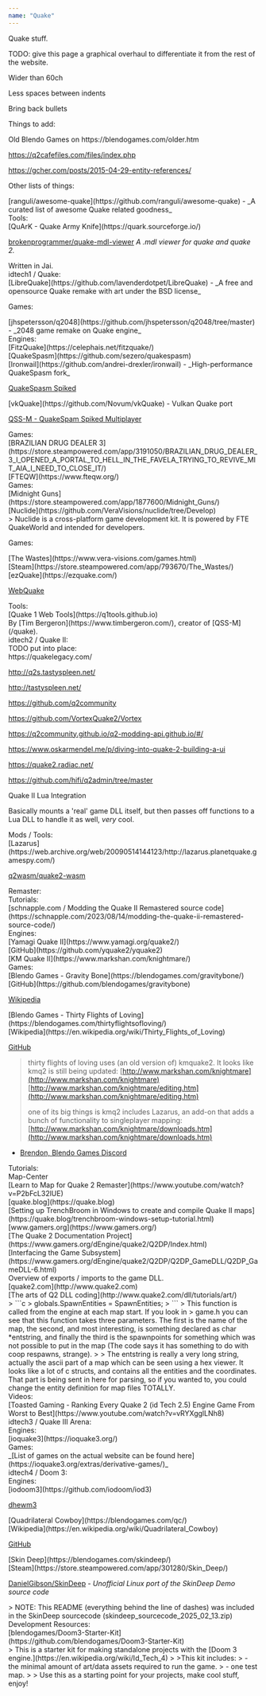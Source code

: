 ```yaml
---
name: "Quake"
---
```


Quake stuff.

TODO: give this page a graphical overhaul to differentiate it from the rest of the website.

<div class="ml-[calc(1*1rem)] mb-8">
Wider than 60ch

Less spaces between indents

Bring back bullets

Things to add:

<div class="ml-[calc(2*1rem)] mb-8">
Old Blendo Games on https://blendogames.com/older.htm

https://q2cafefiles.com/files/index.php

https://gcher.com/posts/2015-04-29-entity-references/

</div>
</div>
<div class="w-full h-4"></div>

Other lists of things:

<div class="ml-[calc(1*1rem)] mb-8">
[ranguli/awesome-quake](https://github.com/ranguli/awesome-quake) - _A curated list of awesome Quake related goodness_

</div>
Tools:

<div class="ml-[calc(1*1rem)] mb-8">
[QuArK - Quake Army Knife](https://quark.sourceforge.io/)

[brokenprogrammer/quake-mdl-viewer](https://github.com/brokenprogrammer/quake-mdl-viewer) _A .mdl viewer for quake and quake 2._

<div class="ml-[calc(2*1rem)] mb-8">
Written in Jai.

</div>
</div>
idtech1 / Quake:

<div class="ml-[calc(1*1rem)] mb-8">
[LibreQuake](https://github.com/lavenderdotpet/LibreQuake) - _A free and opensource Quake remake with art under the BSD license_

Games:

<div class="ml-[calc(2*1rem)] mb-8">
[jhspetersson/q2048](https://github.com/jhspetersson/q2048/tree/master) - _2048 game remake on Quake engine_

</div>
Engines:

<div class="ml-[calc(2*1rem)] mb-8">
[FitzQuake](https://celephais.net/fitzquake/)

<div class="ml-[calc(3*1rem)] mb-8">
[QuakeSpasm](https://github.com/sezero/quakespasm)

<div class="ml-[calc(4*1rem)] mb-8">
[Ironwail](https://github.com/andrei-drexler/ironwail) - _High-performance QuakeSpasm fork_

[QuakeSpasm Spiked](https://triptohell.info/moodles/qss/)

<div class="ml-[calc(5*1rem)] mb-8">
[vkQuake](https://github.com/Novum/vkQuake) - Vulkan Quake port

[QSS-M - QuakeSpam Spiked Multiplayer](https://qssm.quakeone.com/)

<div class="ml-[calc(6*1rem)] mb-8">
Games:

<div class="ml-[calc(7*1rem)] mb-8">
[BRAZILIAN DRUG DEALER 3](https://store.steampowered.com/app/3191050/BRAZILIAN_DRUG_DEALER_3_I_OPENED_A_PORTAL_TO_HELL_IN_THE_FAVELA_TRYING_TO_REVIVE_MIT_AIA_I_NEED_TO_CLOSE_IT/)

</div>
</div>
</div>
</div>
</div>
[FTEQW](https://www.fteqw.org/)

<div class="ml-[calc(3*1rem)] mb-8">
Games:

<div class="ml-[calc(4*1rem)] mb-8">
[Midnight Guns](https://store.steampowered.com/app/1877600/Midnight_Guns/)

</div>
[Nuclide](https://github.com/VeraVisions/nuclide/tree/Develop)

<div class="ml-[calc(4*1rem)] mb-8">
> Nuclide is a cross-platform game development kit. It is powered by FTE QuakeWorld and intended for developers.

Games:

<div class="ml-[calc(5*1rem)] mb-8">
[The Wastes](https://www.vera-visions.com/games.html)

<div class="ml-[calc(6*1rem)] mb-8">
[Steam](https://store.steampowered.com/app/793670/The_Wastes/)

</div>
</div>
</div>
</div>
[ezQuake](https://ezquake.com/)

[WebQuake](https://github.com/Triang3l/WebQuake)

</div>
Tools:

<div class="ml-[calc(2*1rem)] mb-8">
[Quake 1 Web Tools](https://q1tools.github.io)

<div class="ml-[calc(3*1rem)] mb-8">
By [Tim Bergeron](https://www.timbergeron.com/), creator of [QSS-M](/quake).

</div>
</div>
</div>
idtech2 / Quake II:

<div class="ml-[calc(1*1rem)] mb-8">
TODO put into place:

<div class="ml-[calc(2*1rem)] mb-8">
https://quakelegacy.com/

http://q2s.tastyspleen.net/

http://tastyspleen.net/

https://github.com/q2community

https://github.com/VortexQuake2/Vortex

https://q2community.github.io/q2-modding-api.github.io/#/

https://www.oskarmendel.me/p/diving-into-quake-2-building-a-ui

https://quake2.radiac.net/

https://github.com/hifi/q2admin/tree/master

<div class="ml-[calc(3*1rem)] mb-8">
Quake II Lua Integration

Basically mounts a 'real' game DLL itself, but then passes off functions to a Lua DLL to handle it as well, _very_ cool.

</div>
</div>
Mods / Tools:

<div class="ml-[calc(2*1rem)] mb-8">
[Lazarus](https://web.archive.org/web/20090514144123/http://lazarus.planetquake.gamespy.com/)

[q2wasm/quake2-wasm](https://github.com/q2wasm/quake2-wasm)

</div>
Remaster:

<div class="ml-[calc(2*1rem)] mb-8">
Tutorials:

<div class="ml-[calc(3*1rem)] mb-8">
[schnapple.com / Modding the Quake II Remastered source code](https://schnapple.com/2023/08/14/modding-the-quake-ii-remastered-source-code/)

</div>
</div>
Engines:

<div class="ml-[calc(2*1rem)] mb-8">
[Yamagi Quake II](https://www.yamagi.org/quake2/)

<div class="ml-[calc(3*1rem)] mb-8">
[GitHub](https://github.com/yquake2/yquake2)

</div>
[KM Quake II](https://www.markshan.com/knightmare/)

<div class="ml-[calc(3*1rem)] mb-8">
Games:

<div class="ml-[calc(4*1rem)] mb-8">
[Blendo Games - Gravity Bone](https://blendogames.com/gravitybone/)

<div class="ml-[calc(5*1rem)] mb-8">
[GitHub](https://github.com/blendogames/gravitybone)

[Wikipedia](https://en.wikipedia.org/wiki/Gravity_Bone)

</div>
[Blendo Games - Thirty Flights of Loving](https://blendogames.com/thirtyflightsofloving/)

<div class="ml-[calc(5*1rem)] mb-8">
[Wikipedia](https://en.wikipedia.org/wiki/Thirty_Flights_of_Loving)

[GitHub](https://github.com/blendogames/thirtyflightsofloving)

> thirty flights of loving uses (an old version of) kmquake2. It looks like kmq2 is still being updated:
[http://www.markshan.com/knightmare](http://www.markshan.com/knightmare)
[http://www.markshan.com/knightmare/editing.htm](http://www.markshan.com/knightmare/editing.htm)
>
> one of its big things is kmq2 includes Lazarus, an add-on that adds a bunch of functionality to singleplayer mapping:
[http://www.markshan.com/knightmare/downloads.htm](http://www.markshan.com/knightmare/downloads.htm)

- [Brendon, Blendo Games Discord](https://discord.com/channels/296708779494342657/296708779494342657/908029761849274368)

</div>
</div>
</div>
</div>
Tutorials:

<div class="ml-[calc(2*1rem)] mb-8">
Map-Center

<div class="ml-[calc(3*1rem)] mb-8">
[Learn to Map for Quake 2 Remaster](https://www.youtube.com/watch?v=P2bFcL32lUE)

</div>
[quake.blog](https://quake.blog)

<div class="ml-[calc(3*1rem)] mb-8">
[Setting up TrenchBroom in Windows to create and compile Quake II maps](https://quake.blog/trenchbroom-windows-setup-tutorial.html)

</div>
[www.gamers.org](https://www.gamers.org/)

<div class="ml-[calc(3*1rem)] mb-8">
[The Quake 2 Documentation Project](https://www.gamers.org/dEngine/quake2/Q2DP/Index.html)

<div class="ml-[calc(4*1rem)] mb-8">
[Interfacing the Game Subsystem](https://www.gamers.org/dEngine/quake2/Q2DP/Q2DP_GameDLL/Q2DP_GameDLL-6.html)

<div class="ml-[calc(5*1rem)] mb-8">
Overview of exports / imports to the game DLL.

</div>
</div>
</div>
[quake2.com](http://www.quake2.com)

<div class="ml-[calc(3*1rem)] mb-8">
[The arts of Q2 DLL coding](http://www.quake2.com/dll/tutorials/art/)

<div class="ml-[calc(4*1rem)] mb-8">
> ```c
> globals.SpawnEntities = SpawnEntities;
> ```
> This function is called from the engine at each map start. If you look in > game.h you can see that this function takes three parameters. The first is the name of the map, the second, and most interesting, is something declared as char *entstring, and finally the third is the spawnpoints for something which was not possible to put in the map (The code says it has something to do with coop respawns, strange).
>
> The entstring is really a very long string, actually the ascii part of a map which can be seen using a hex viewer. It looks like a lot of c structs, and contains all the entities and the coordinates. That part is being sent in here for parsing, so if you wanted to, you could change the entity definition for map files TOTALLY.

</div>
</div>
</div>
Videos:

<div class="ml-[calc(2*1rem)] mb-8">
[Toasted Gaming - Ranking Every Quake 2 (id Tech 2.5) Engine Game From Worst to Best](https://www.youtube.com/watch?v=vRYXgglLNh8)

</div>
</div>
idtech3 / Quake III Arena:

<div class="ml-[calc(1*1rem)] mb-8">
Engines:

<div class="ml-[calc(2*1rem)] mb-8">
[ioquake3](https://ioquake3.org/)

<div class="ml-[calc(3*1rem)] mb-8">
Games:

<div class="ml-[calc(4*1rem)] mb-8">
_[List of games on the actual website can be found here](https://ioquake3.org/extras/derivative-games/)_

</div>
</div>
</div>
</div>
idtech4 / Doom 3:

<div class="ml-[calc(1*1rem)] mb-8">
Engines:

<div class="ml-[calc(2*1rem)] mb-8">
[iodoom3](https://github.com/iodoom/iod3)

[dhewm3](https://github.com/dhewm/dhewm3)

<div class="ml-[calc(3*1rem)] mb-8">
[Quadrilateral Cowboy](https://blendogames.com/qc/)

<div class="ml-[calc(4*1rem)] mb-8">
[Wikipedia](https://en.wikipedia.org/wiki/Quadrilateral_Cowboy)

[GitHub](https://github.com/blendogames/quadrilateralcowboy)

</div>
[Skin Deep](https://blendogames.com/skindeep/)

<div class="ml-[calc(4*1rem)] mb-8">
[Steam](https://store.steampowered.com/app/301280/Skin_Deep/)

[DanielGibson/SkinDeep](https://github.com/DanielGibson/SkinDeep) - _Unofficial Linux port of the SkinDeep Demo source code_

<div class="ml-[calc(5*1rem)] mb-8">
> NOTE: This README (everything behind the line of dashes) was included in the SkinDeep sourcecode
(skindeep_sourcecode_2025_02_13.zip)

</div>
</div>
</div>
</div>
Development Resources:

<div class="ml-[calc(2*1rem)] mb-8">
[blendogames/Doom3-Starter-Kit](https://github.com/blendogames/Doom3-Starter-Kit)

<div class="ml-[calc(3*1rem)] mb-8">
> This is a starter kit for making standalone projects with the [Doom 3 engine.](https://en.wikipedia.org/wiki/Id_Tech_4)
>
>This kit includes:
> - the minimal amount of art/data assets required to run the game.
> - one test map.
>
> Use this as a starting point for your projects, make cool stuff, enjoy!

</div>
</div>
</div>
